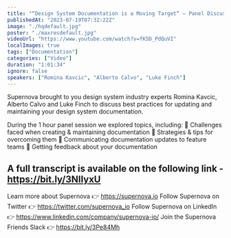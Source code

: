 ```yaml
---
title: "“Design System Documentation is a Moving Target“ — Panel Discussion, presented by Supernova"
publishedAt: "2023-07-19T07:32:22Z"
image: "./hqdefault.jpg"
poster: "./maxresdefault.jpg"
videoUrl: "https://www.youtube.com/watch?v=fK5D_PdQuVI"
localImages: true
tags: ["Documentation"]
categories: ["Video"]
duration: "1:01:34"
ignore: false
speakers: ["Romina Kavcic", "Alberto Calvo", "Luke Finch"]
---
```


Supernova brought to you design system industry experts Romina Kavcic, Alberto Calvo and Luke Finch to discuss best practices for updating and maintaining your design system documentation.

During the 1 hour panel session we explored topics, including:
🔹 Challenges faced when creating & maintaining documentation
🔹 Strategies & tips for overcoming them
🔹 Communicating documentation updates to feature teams
🔹 Getting feedback about your documentation

## A full transcript is available on the following link - https://bit.ly/3NIIyxU

Learn more about Supernova 👉 https://supernova.io
Follow Supernova on Twitter 👉 https://twitter.com/supernova_io
Follow Supernova on LinkedIn 👉 https://www.linkedin.com/company/supernova-io/
Join the Supernova Friends Slack 👉 https://bit.ly/3Pe84Mh
